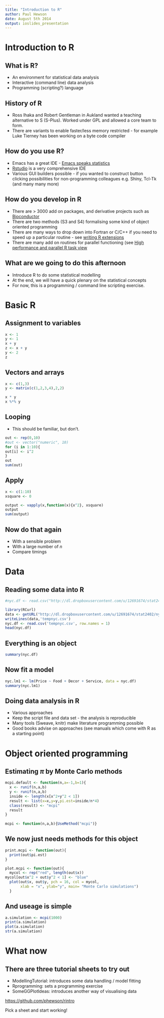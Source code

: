 ```yaml
---
title: "Introduction to R"
author: Paul Hewson
date: August 5th 2014
output: ioslides_presentation
---
```


# Introduction to R


## What is R?

- An environment for statistical data analysis
- Interactive (command line) data analysis
- Programming (scripting?) language

## History of R

- Ross Ihaka and Robert Gentleman in Aukland wanted a teaching alternative to S (S-Plus).   Worked under GPL and allowed a core team to form.
- There are variants to enable faster/less memory restricted - for example Luke Tierney has been working on a byte code compiler


## How do you use R?

- Emacs has a great IDE - [Emacs speaks statistics](http://ess.r-project.org/)
- [Rstudio](www.rstudio.com) is a very comprehensive IDE
- Various GUI builders possible - if you wanted to construct button clicking possibilities for non-programming colleagues e.g. Shiny, Tcl-Tk (and many many more)

## How do you develop in R

- There are > 3000 add on packages, and derivative projects such as [Bioconductor](http://bioconductor.org/)
- There are two methods (S3 and S4) formalising some kind of object oriented programming
- There are many ways to drop down into Fortran or C/C++ if you need to speed up a particular routine - see [writing R extensions](http://cran.r-project.org/doc/manuals/R-exts.pdf)
- There are many add on routines for parallel functioning (see [High performance and parallel R task view](http://cran.r-project.org/web/views/HighPerformanceComputing.html)

## What are we going to do this afternoon

- Introduce R to do some statistical modelling
- At the end, we will have a quick plenary on the statistical concepts
- For now, this is a programming / command line scripting exercise.




# Basic R


## Assignment to variables
```r
x <- 1
y <- 1
x + y
z <- x + y
y <- 2
z
```
## Vectors and arrays


```r
x <- c(1,3)
y <- matrix(c(1,2,3,4),2,2)

x * y
x %*% y
```


## Looping

- This should be familiar, but don't.

```r
out <- rep(0,10)
#out <- vector("numeric", 10)
for (i in 1:10){
out[i] <- i^2
}
out
sum(out)
```

## Apply


```r
x <- c(1:10)
xsquare <- 0

output <- vapply(x,function(x){x^2}, xsquare)
output
sum(output)
```


## Now do that again

- With a sensible problem
- With a large number of $n$
- Compare timings



# Data

## Reading some data into R

```r
#nyc.df <- read.csv("http://dl.dropboxusercontent.com/u/12691674/stat2402/nyc.csv")

library(RCurl)
data <- getURL("http://dl.dropboxusercontent.com/u/12691674/stat2402/nyc.csv", ssl.verifypeer=0L, followlocation=1L)
writeLines(data,'tempnyc.csv')
nyc.df <- read.csv('tempnyc.csv', row.names = 1)
head(nyc.df)
```


## Everything is an object


```r
summary(nyc.df)
```

## Now fit a model

```r
nyc.lm1 <- lm(Price ~ Food + Decor + Service, data = nyc.df)
summary(nyc.lm1)
```

## Doing data analysis in R

- Various approaches
- Keep the script file and data set - the analysis is reproducible
- Many tools (Sweave, knitr) make literature programming possible
- Good books advise on approaches (see manuals which come with R as a starting point)



# Object oriented programming


## Estimating $\pi$ by Monte Carlo methods

```r
mcpi.default <- function(n,a=-1,b=1){
  x <- runif(n,a,b)
  y <- runif(n,a,b)
  inside <- length(x[x^2+y^2 < 1])
  result <- list(x=x,y=y,pi.est=inside/n*4)
  class(result) <- "mcpi"
  result
}  
  
mcpi <- function(n,a,b){UseMethod("mcpi")}
```


## We now just needs methods for this object

```r
print.mcpi <- function(out){
  print(out$pi.est)
}

plot.mcpi <- function(out){
  mycol <- rep("red", length(out$x))
mycol[out$x^2 + out$y^2 < 1] <- "blue"
  plot(out$x, out$y, pch = 16, col = mycol, 
       xlab = "x", ylab="y", main= "Monte Carlo simulations")
  }
```

## And useage is simple

```r
a.simulation <- mcpi(1000)
print(a.simulation)
plot(a.simulation)
str(a.simulation)
```

# What now

## There are three tutorial sheets to try out

- ModellingTutorial: introduces some data handling / model fitting
- Rprogramming: sets a programming exercise
- SomeGGPlotIdeas: introduces another way of visualising data

[https://github.com/phewson/rintro](https://github.com/phewson/rintro)


Pick a sheet and start working!






